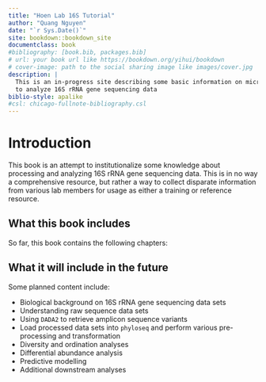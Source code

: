 ```yaml
--- 
title: "Hoen Lab 16S Tutorial"
author: "Quang Nguyen"
date: "`r Sys.Date()`"
site: bookdown::bookdown_site
documentclass: book
#bibliography: [book.bib, packages.bib]
# url: your book url like https://bookdown.org/yihui/bookdown
# cover-image: path to the social sharing image like images/cover.jpg
description: |
  This is an in-progress site describing some basic information on microbiome workflows
  to analyze 16S rRNA gene sequencing data 
biblio-style: apalike
#csl: chicago-fullnote-bibliography.csl
---
```


# Introduction 

This book is an attempt to institutionalize some knowledge about processing and analyzing 16S rRNA gene sequencing data. This is in no way a comprehensive resource, but rather a way to collect disparate information from various lab members for usage as either a training or reference resource. 

## What this book includes 

So far, this book contains the following chapters: 


## What it will include in the future  

Some planned content include:   

* Biological background on 16S rRNA gene sequencing data sets    
* Understanding raw sequence data sets   
* Using `DADA2` to retrieve amplicon sequence variants   
* Load processed data sets into `phyloseq` and perform various pre-processing and transformation    
* Diversity and ordination analyses    
* Differential abundance analysis    
* Predictive modelling    
* Additional downstream analyses    
